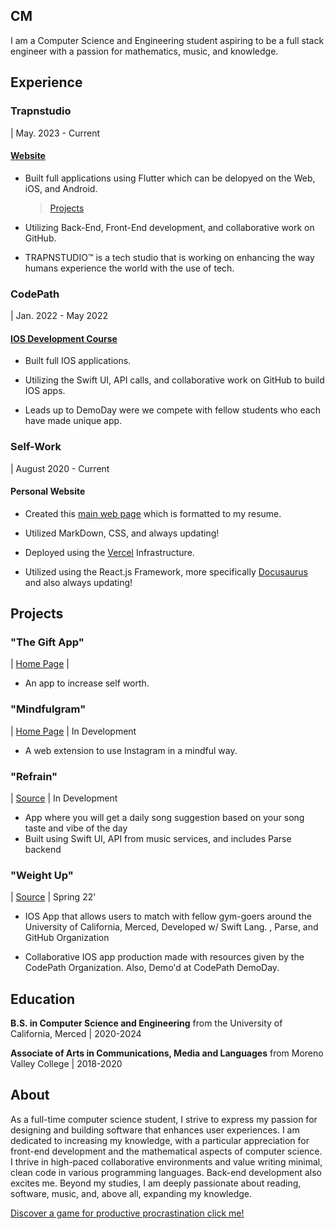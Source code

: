 ## CM

I am a Computer Science and Engineering student aspiring to be a full stack engineer with a passion for mathematics, music, and knowledge.

## Experience

### Trapnstudio

| May. 2023 - Current

#### [Website](https://www.trapnstudio.dev/)

- Built full applications using Flutter which can be delopyed on the Web, iOS, and Android.

  > [Projects](https://www.trapnstudio.dev/)

- Utilizing Back-End, Front-End development, and collaborative work on GitHub.

- TRAPNSTUDIO™ is a tech studio that is working on enhancing the way humans experience the world with the use of tech.

### CodePath

| Jan. 2022 - May 2022

#### [IOS Development Course](https://info.codepath.org/ios-mobile-development)

- Built full IOS applications.

- Utilizing the Swift UI, API calls, and collaborative work on GitHub to build IOS apps.

- Leads up to DemoDay were we compete with fellow students who each have made unique app.

### Self-Work

| August 2020 - Current

#### Personal Website

- Created this [main web page](https://carlosmemije.com) which is formatted to my resume.

- Utilized MarkDown, CSS, and always updating!

- Deployed using the [Vercel](https://vercel.com/home) Infrastructure.

- Utilized using the React.js Framework, more specifically [Docusaurus](https://docusaurus.io/) and also always updating!

## Projects

### "The Gift App"

| [Home Page](https://www.thegiftapp.org/#/) |

- An app to increase self worth.

### "Mindfulgram"

| [Home Page](https://www.mindfulgram.app/) | In Development

- A web extension to use Instagram in a mindful way.

### "Refrain"

| [Source](https://github.com/carlosmemije/RefrainApp) | In Development

- App where you will get a daily song suggestion based on your song taste and vibe of the day
- Built using Swift UI, API from music services, and includes Parse backend

### "Weight Up"

| [Source](https://github.com/CodePath-GroupProject/Codepath-Project/) | Spring 22'

- IOS App that allows users to match with fellow gym-goers around the University of California, Merced, Developed w/ Swift Lang. , Parse, and GitHub Organization

- Collaborative IOS app production made with resources given by the CodePath Organization. Also, Demo'd at CodePath DemoDay.

## Education

**B.S. in Computer Science and Engineering** from the University of California, Merced | 2020-2024

**Associate of Arts in Communications, Media and Languages** from Moreno Valley College | 2018-2020

## About

As a full-time computer science student, I strive to express my passion for designing and building software that enhances user experiences. I am dedicated to increasing my knowledge, with a particular appreciation for front-end development and the mathematical aspects of computer science. I thrive in high-paced collaborative environments and value writing minimal, clean code in various programming languages. Back-end development also excites me. Beyond my studies, I am deeply passionate about reading, software, music, and, above all, expanding my knowledge.

[Discover a game for productive procrastination click me!](https://sudoku.com/)
